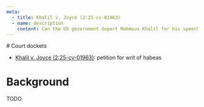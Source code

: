 ```yaml
---
meta:
  - title: Khalil v. Joyce (2:25-cv-01963)
  - name: description
    content: Can the US government deport Mahmous Khalil for his speech?
---
```




<Frame frontmatter={frontmatter}>
# Court dockets

- [Khalil v. Joyce (2:25-cv-01963)](https://www.courtlistener.com/docket/69757814/khalil-v-joyce/): petition for writ of habeas

# Background

TODO.
</Frame>
